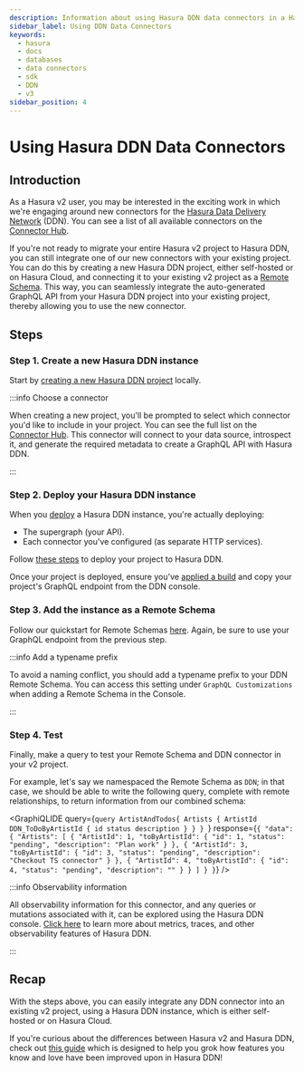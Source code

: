 ```yaml
---
description: Information about using Hasura DDN data connectors in a Hasura v2 project.
sidebar_label: Using DDN Data Connectors
keywords:
  - hasura
  - docs
  - databases
  - data connectors
  - sdk
  - DDN
  - v3
sidebar_position: 4
---
```



# Using Hasura DDN Data Connectors

## Introduction

As a Hasura v2 user, you may be interested in the exciting work in which we're engaging around new connectors for the
[Hasura Data Delivery Network](https://hasura.io/ddn) (DDN). You can see a list of all available connectors on the
[Connector Hub](https://hasura.io/connectors).

If you're not ready to migrate your entire Hasura v2 project to Hasura DDN, you can still integrate one of our new
connectors with your existing project. You can do this by creating a new Hasura DDN project, either self-hosted or on
Hasura Cloud, and connecting it to your existing v2 project as a [Remote Schema](/remote-schemas/overview.mdx). This
way, you can seamlessly integrate the auto-generated GraphQL API from your Hasura DDN project into your existing
project, thereby allowing you to use the new connector.

## Steps

### Step 1. Create a new Hasura DDN instance

Start by [creating a new Hasura DDN project](https://hasura.io/docs/3.0/getting-started/build/prerequisites) locally.

:::info Choose a connector

When creating a new project, you'll be prompted to select which connector you'd like to include in your project. You 
can see the full list on the [Connector Hub](https://hasura.io/connectors). This connector will connect to your data
source, introspect it, and generate the required metadata to create a GraphQL API with Hasura DDN.

:::

### Step 2. Deploy your Hasura DDN instance

When you [deploy](https://hasura.io/docs/3.0/getting-started/deployment/create-a-project) a Hasura DDN instance, you're
actually deploying:

- The supergraph (your API).
- Each connector you've configured (as separate HTTP services).

Follow [these steps](https://hasura.io/docs/3.0/getting-started/deployment/create-a-project) to deploy your project to
Hasura DDN.

Once your project is deployed, ensure you've [applied a build](https://hasura.io/docs/3.0/project-configuration/builds)
and copy your project's GraphQL endpoint from the DDN console.

### Step 3. Add the instance as a Remote Schema

Follow our quickstart for Remote Schemas [here](/remote-schemas/quickstart.mdx). Again, be sure to use your GraphQL
endpoint from the previous step.

:::info Add a typename prefix

To avoid a naming conflict, you should add a typename prefix to your DDN Remote Schema. You can access this setting
under `GraphQL Customizations` when adding a Remote Schema in the Console.

:::

### Step 4. Test

Finally, make a query to test your Remote Schema and DDN connector in your v2 project.

For example, let's say we namespaced the Remote Schema as `DDN`; in that case, we should be able to write the following
query, complete with remote relationships, to return information from our combined schema:

<GraphiQLIDE
  query={`query ArtistAndTodos{
  Artists {
    ArtistId
    DDN_ToDoByArtistId {
      id
      status
      description
    }
  }
}
`}
  response={`{
"data": {
    "Artists": [
      {
        "ArtistId": 1,
        "toByArtistId": {
          "id": 1,
          "status": "pending",
          "description": "Plan work"
        }
      },
      {
        "ArtistId": 3,
        "toByArtistId": {
          "id": 3,
          "status": "pending",
          "description": "Checkout TS connector"
        }
      },
      {
        "ArtistId": 4,
        "toByArtistId": {
          "id": 4,
          "status": "pending",
          "description": ""
        }
      }
    ]
  }
}`}
/>

:::info Observability information

All observability information for this connector, and any queries or mutations associated with it, can be explored using
the Hasura DDN console. [Click here](https://hasura.io/docs/3.0/observability/overview/) to learn more about metrics,
traces, and other observability features of Hasura DDN.

:::

## Recap

With the steps above, you can easily integrate any DDN connector into an existing v2 project, using a Hasura DDN
instance, which is either self-hosted or on Hasura Cloud.

If you're curious about the differences between Hasura v2 and Hasura DDN, check out
[this guide](https://hasura.io/docs/3.0/basics/v3-for-v2-users) which is designed to help you grok how features you know
and love have been improved upon in Hasura DDN!

